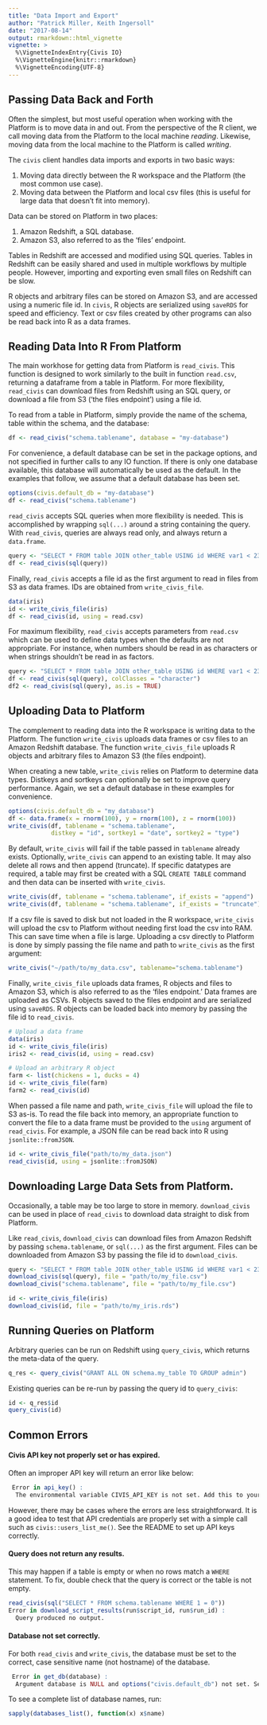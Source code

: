 ```yaml
---
title: "Data Import and Export"
author: "Patrick Miller, Keith Ingersoll"
date: "2017-08-14"
output: rmarkdown::html_vignette
vignette: >
  %\VignetteIndexEntry{Civis IO}
  %\VignetteEngine{knitr::rmarkdown}
  %\VignetteEncoding{UTF-8}
---
```


## Passing Data Back and Forth

Often the simplest, but most useful operation when working with the
Platform is to move data in and out.  From the perspective of the R
client, we call moving data from the Platform to the local
machine *reading*.  Likewise, moving data from the local
machine to the Platform is called *writing*.

The `civis` client handles data imports and exports in two basic ways:

1. Moving data directly between the R workspace and the Platform (the most common use case).
2. Moving data between the Platform and local csv files (this is useful for large data that doesn't fit into memory).

Data can be stored on Platform in two places:

1. Amazon Redshift, a SQL database.
2. Amazon S3, also referred to as the 'files' endpoint.

Tables in Redshift are accessed and modified using SQL queries. Tables in Redshift 
can be easily shared and used in multiple workflows by multiple people. 
However, importing and exporting even small files on Redshift can be slow.

R objects and arbitrary files can be stored on Amazon S3, and are accessed 
using a numeric file id. In `civis`, R objects are serialized using `saveRDS`
for speed and efficiency. Text or csv files created by other programs can also
be read back into R as a data frames.

## Reading Data Into R From Platform

The main workhose for getting data from Platform is `read_civis`.
This function is designed to work similarly to the built in function
`read.csv`, returning a dataframe from a table in Platform. For more flexibility,
`read_civis` can download files from Redshift using an SQL query, or download a 
file from S3 ('the files endpoint') using a file id.

To read from a table in Platform, simply provide  the name of the schema,
table within the schema, and the database:

```r
df <- read_civis("schema.tablename", database = "my-database")
```

For convenience, a default database can be set in the package options, and not specified
in further calls to any IO function. If there is only one database available, this 
database will automatically be used as the default.
In the examples that follow, we assume that a default database has been set.

```r
options(civis.default_db = "my-database")
df <- read_civis("schema.tablename")
```

`read_civis` accepts SQL queries when more flexibility is needed. This is accomplished
by wrapping `sql(...)` around a string containing the query. With `read_civis`, 
queries are always read only, and always return a `data.frame`.

```r
query <- "SELECT * FROM table JOIN other_table USING id WHERE var1 < 23"
df <- read_civis(sql(query))
```

Finally, `read_civis` accepts a file id as the first argument to read in files 
from S3 as data frames. IDs are obtained from `write_civis_file`. 

```r
data(iris)
id <- write_civis_file(iris)
df <- read_civis(id, using = read.csv)
```

For maximum flexibility, `read_civis` accepts parameters from `read.csv` which
can be used to define data types when the defaults are not appropriate. 
For instance, when numbers should be read in as characters or when strings 
shouldn't be read in as factors.

```r
query <- "SELECT * FROM table JOIN other_table USING id WHERE var1 < 23"
df <- read_civis(sql(query), colClasses = "character")
df2 <- read_civis(sql(query), as.is = TRUE)
```


## Uploading Data to Platform

The complement to reading data into the R workspace is writing data
to the Platform.  The function `write_civis` uploads data frames or csv files to
an Amazon Redshift database. The function `write_civis_file` uploads R objects and 
arbitrary files to Amazon S3 (the files endpoint).

When creating a new table, `write_civis` relies on Platform to determine
data types.  Distkeys and sortkeys can optionally be set to improve query performance.
Again, we set a default database in these examples for convenience.

```r
options(civis.default_db = "my_database")
df <- data.frame(x = rnorm(100), y = rnorm(100), z = rnorm(100))
write_civis(df, tablename = "schema.tablename",
            distkey = "id", sortkey1 = "date", sortkey2 = "type")
```

By default, `write_civis` will fail if the table passed in `tablename`
already exists.  Optionally, `write_civis` can append to an existing
table.  It may also delete all rows and then append (truncate). If
specific datatypes are required, a table may first be created with a
SQL `CREATE TABLE` command and then data can be inserted with
`write_civis`.

```r
write_civis(df, tablename = "schema.tablename", if_exists = "append")
write_civis(df, tablename = "schema.tablename", if_exists = "truncate")
```

If a csv file is saved to disk but not loaded in the R workspace,
`write_civis` will upload the csv to Platform without needing
first load the csv into RAM. This can save time when a file is large. 
Uploading a csv directly to Platform is done by simply passing the file name
and path to `write_civis` as the first argument:

```r
write_civis("~/path/to/my_data.csv", tablename="schema.tablename")
```

Finally, `write_civis_file` uploads data frames, R objects and files to Amazon S3, which is also
referred to as the 'files endpoint.' Data frames are uploaded as CSVs. 
R objects saved to the files endpoint and are serialized using `saveRDS`. 
R objects can be loaded back into memory by passing the file id to `read_civis`.

```r
# Upload a data frame
data(iris)
id <- write_civis_file(iris)
iris2 <- read_civis(id, using = read.csv)

# Upload an arbitrary R object
farm <- list(chickens = 1, ducks = 4)
id <- write_civis_file(farm)
farm2 <- read_civis(id)

```

When passed a file name and path, `write_civis_file` will upload the file to S3 as-is. 
To read the file back into memory, an appropriate function to convert the
file to a data frame must be provided to the `using` argument of `read_civis`. 
For example, a JSON file can be read back into R using `jsonlite::fromJSON`.

```r
id <- write_civis_file("path/to/my_data.json")
read_civis(id, using = jsonlite::fromJSON)
```


## Downloading Large Data Sets from Platform.

Occasionally, a table may be too large to store in memory. `download_civis`
can be used in place of `read_civis` to download data straight to disk from Platform.

Like `read_civis`, `download_civis` can download files from Amazon Redshift by passing
`schema.tablename`, or `sql(...)` as the first argument. Files can be downloaded from
Amazon S3 by passing the file id to `download_civis`. 

```r
query <- "SELECT * FROM table JOIN other_table USING id WHERE var1 < 23"
download_civis(sql(query), file = "path/to/my_file.csv")
download_civis("schema.tablename", file = "path/to/my_file.csv")

id <- write_civis_file(iris)
download_civis(id, file = "path/to/my_iris.rds")
```


## Running Queries on Platform

Arbitrary queries can be run on Redshift using `query_civis`, which returns the meta-data
of the query.

```r
q_res <- query_civis("GRANT ALL ON schema.my_table TO GROUP admin")
```

Existing queries can be re-run by passing the query id to `query_civis`:

```r
id <- q_res$id
query_civis(id)
```

## Common Errors

#### Civis API key not properly set or has expired.
Often an improper API key will return an error like below:
```r
 Error in api_key() : 
  The environmental variable CIVIS_API_KEY is not set. Add this to your .Renviron or call Sys.setenv(CIVIS_API_KEY = '<api_key>') 
```

However, there may be cases where the errors are less straightforward.  It
is a good idea to test that API credentials are properly set with a simple
call such as `civis::users_list_me()`.  See the README to set
up API keys correctly.

#### Query does not return any results.
This may happen if a table is empty 
or when no rows match a `WHERE` statement. To fix, double check that
the query is correct or the table is not empty.

```r
read_civis(sql("SELECT * FROM schema.tablename WHERE 1 = 0"))
Error in download_script_results(run$script_id, run$run_id) : 
  Query produced no output. 
```

#### Database not set correctly.
For both `read_civis` and `write_civis`, the database must be set to the
correct, case sensitive name (not hostname) of
the database. 

```r
 Error in get_db(database) : 
  Argument database is NULL and options("civis.default_db") not set. Set this option using options(civis.default_db = "my_database") 
```

To see a complete list of database names, run:

```r
sapply(databases_list(), function(x) x$name)
```
